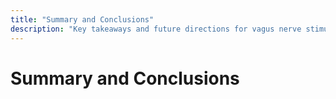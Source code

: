 ```yaml
---
title: "Summary and Conclusions"
description: "Key takeaways and future directions for vagus nerve stimulation technology."
---
```


# Summary and Conclusions

